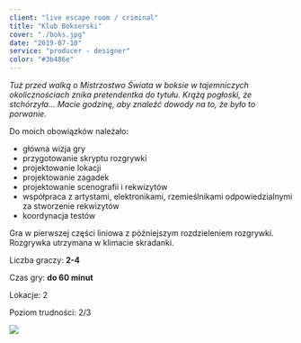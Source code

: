 ```yaml
---
client: "live escape room / criminal"
title: "Klub Bokserski"
cover: "./boks.jpg"
date: "2019-07-10"
service: "producer - designer"
color: "#3b486e"
---
```



*Tuż przed walką o Mistrzostwo Świata w boksie w tajemniczych okolicznościach znika pretendentka do tytułu. Krążą pogłoski, że stchórzyła… Macie godzinę, aby znaleźć dowody na to, że było to porwanie.*

Do moich obowiązków należało:
- główna wizja gry
- przygotowanie skryptu rozgrywki
- projektowanie lokacji
- projektowanie zagadek
- projektowanie scenografii i rekwizytów
- współpraca z artystami, elektronikami, rzemieślnikami odpowiedzialnymi za stworzenie rekwizytów
- koordynacja testów

Gra w pierwszej części liniowa z późniejszym rozdzieleniem rozgrywki. Rozgrywka utrzymana w klimacie skradanki. 

Liczba graczy: **2-4**

Czas gry: **do 60 minut**

Lokacje: 2

Poziom trudności: 2/3 

![](./boks.jpg)
